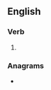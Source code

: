 {{also|migrâtes}}
==English==

===Verb===
{{head|en|verb form}}

# {{en-third-person singular of|migrate}}

===Anagrams===
* {{anagrams|en|a=aegimrst|Gemarist|magister|ragtimes|sterigma}}